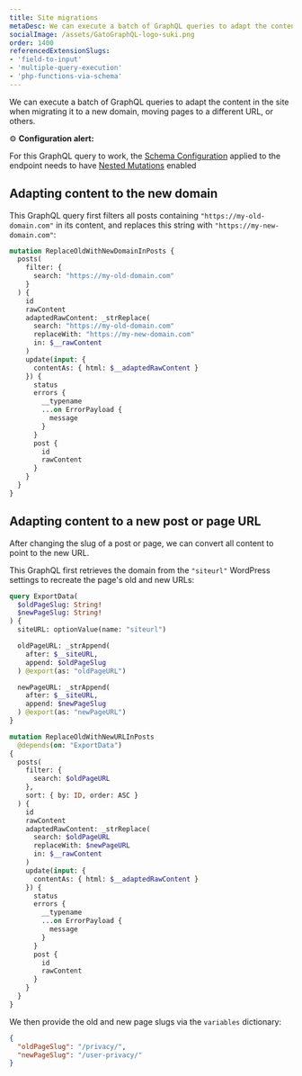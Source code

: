 ```yaml
---
title: Site migrations
metaDesc: We can execute a batch of GraphQL queries to adapt the content in the site when migrating it to a new domain, moving pages to a different URL, or others.
socialImage: /assets/GatoGraphQL-logo-suki.png
order: 1400
referencedExtensionSlugs:
- 'field-to-input'
- 'multiple-query-execution'
- 'php-functions-via-schema'
---
```


We can execute a batch of GraphQL queries to adapt the content in the site when migrating it to a new domain, moving pages to a different URL, or others.

<div class="doc-config-highlight" markdown=1>

⚙️ **Configuration alert:**

For this GraphQL query to work, the [Schema Configuration](https://gatographql.com/guides/use/creating-a-schema-configuration/) applied to the endpoint needs to have [Nested Mutations](https://gatographql.com/guides/schema/using-nested-mutations/) enabled

</div>

## Adapting content to the new domain

This GraphQL query first filters all posts containing `"https://my-old-domain.com"` in its content, and replaces this string with `"https://my-new-domain.com"`:

```graphql
mutation ReplaceOldWithNewDomainInPosts {
  posts(
    filter: {
      search: "https://my-old-domain.com"
    }
  ) {
    id
    rawContent
    adaptedRawContent: _strReplace(
      search: "https://my-old-domain.com"
      replaceWith: "https://my-new-domain.com"
      in: $__rawContent
    )
    update(input: {
      contentAs: { html: $__adaptedRawContent }
    }) {
      status
      errors {
        __typename
        ...on ErrorPayload {
          message
        }
      }
      post {
        id
        rawContent
      }
    }
  }
}
```

## Adapting content to a new post or page URL

After changing the slug of a post or page, we can convert all content to point to the new URL.

This GraphQL first retrieves the domain from the `"siteurl"` WordPress settings to recreate the page's old and new URLs:

```graphql
query ExportData(
  $oldPageSlug: String!
  $newPageSlug: String!
) {
  siteURL: optionValue(name: "siteurl")

  oldPageURL: _strAppend(
    after: $__siteURL,
    append: $oldPageSlug
  ) @export(as: "oldPageURL")

  newPageURL: _strAppend(
    after: $__siteURL,
    append: $newPageSlug
  ) @export(as: "newPageURL")
}

mutation ReplaceOldWithNewURLInPosts
  @depends(on: "ExportData")
{
  posts(
    filter: {
      search: $oldPageURL
    },
    sort: { by: ID, order: ASC }
  ) {
    id
    rawContent
    adaptedRawContent: _strReplace(
      search: $oldPageURL
      replaceWith: $newPageURL
      in: $__rawContent
    )
    update(input: {
      contentAs: { html: $__adaptedRawContent }
    }) {
      status
      errors {
        __typename
        ...on ErrorPayload {
          message
        }
      }
      post {
        id
        rawContent
      }
    }
  }
}
```

We then provide the old and new page slugs via the `variables` dictionary:

```json
{
  "oldPageSlug": "/privacy/",
  "newPageSlug": "/user-privacy/"
}
```
